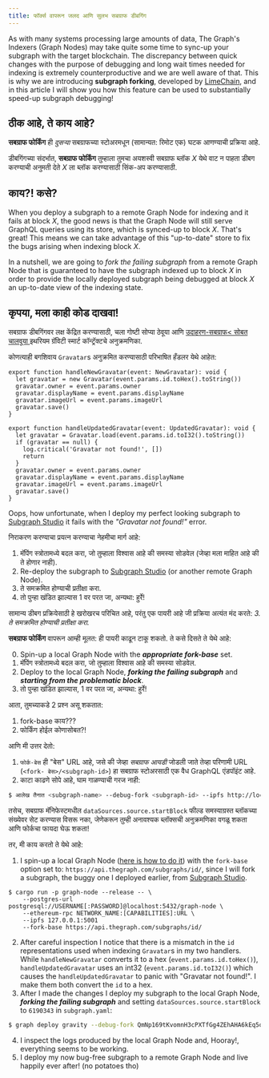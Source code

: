 ```yaml
---
title: फॉर्क्स वापरून जलद आणि सुलभ सबग्राफ डीबगिंग
---
```


As with many systems processing large amounts of data, The Graph's Indexers (Graph Nodes) may take quite some time to sync-up your subgraph with the target blockchain. The discrepancy between quick changes with the purpose of debugging and long wait times needed for indexing is extremely counterproductive and we are well aware of that. This is why we are introducing **subgraph forking**, developed by [LimeChain](https://limechain.tech/), and in this article I will show you how this feature can be used to substantially speed-up subgraph debugging!

## ठीक आहे, ते काय आहे?

**सबग्राफ फोर्किंग** ही _दुसऱ्या_ सबग्राफच्या स्टोअरमधून (सामान्यत: रिमोट एक) घटक आणण्याची प्रक्रिया आहे.

डीबगिंगच्या संदर्भात, **सबग्राफ फोर्किंग** तुम्हाला तुमचा अयशस्वी सबग्राफ ब्लॉक _X_ येथे वाट न पाहता डीबग करण्याची अनुमती देते _X_ ला ब्लॉक करण्यासाठी सिंक-अप करण्यासाठी.

## काय?! कसे?

When you deploy a subgraph to a remote Graph Node for indexing and it fails at block _X_, the good news is that the Graph Node will still serve GraphQL queries using its store, which is synced-up to block _X_. That's great! This means we can take advantage of this "up-to-date" store to fix the bugs arising when indexing block _X_.

In a nutshell, we are going to _fork the failing subgraph_ from a remote Graph Node that is guaranteed to have the subgraph indexed up to block _X_ in order to provide the locally deployed subgraph being debugged at block _X_ an up-to-date view of the indexing state.

## कृपया, मला काही कोड दाखवा!

सबग्राफ डीबगिंगवर लक्ष केंद्रित करण्यासाठी, चला गोष्टी सोप्या ठेवूया आणि [उदाहरण-सबग्राफ< सोबत चालवूया ](https://github.com/graphprotocol/graph-tooling/tree/main/examples/ethereum-gravatar) इथरियम ग्रॅविटी स्मार्ट कॉन्ट्रॅक्टचे अनुक्रमणिका.

कोणत्याही बगशिवाय `Gravatar`s अनुक्रमित करण्यासाठी परिभाषित हँडलर येथे आहेत:

```tsx
export function handleNewGravatar(event: NewGravatar): void {
  let gravatar = new Gravatar(event.params.id.toHex().toString())
  gravatar.owner = event.params.owner
  gravatar.displayName = event.params.displayName
  gravatar.imageUrl = event.params.imageUrl
  gravatar.save()
}

export function handleUpdatedGravatar(event: UpdatedGravatar): void {
  let gravatar = Gravatar.load(event.params.id.toI32().toString())
  if (gravatar == null) {
    log.critical('Gravatar not found!', [])
    return
  }
  gravatar.owner = event.params.owner
  gravatar.displayName = event.params.displayName
  gravatar.imageUrl = event.params.imageUrl
  gravatar.save()
}
```

Oops, how unfortunate, when I deploy my perfect looking subgraph to [Subgraph Studio](https://thegraph.com/studio/) it fails with the _"Gravatar not found!"_ error.

निराकरण करण्याचा प्रयत्न करण्याचा नेहमीचा मार्ग आहे:

1. मॅपिंग स्त्रोतामध्ये बदल करा, जो तुम्हाला विश्वास आहे की समस्या सोडवेल (जेव्हा मला माहित आहे की ते होणार नाही).
2. Re-deploy the subgraph to [Subgraph Studio](https://thegraph.com/studio/) (or another remote Graph Node).
3. ते समक्रमित होण्याची प्रतीक्षा करा.
4. तो पुन्हा खंडित झाल्यास 1 वर परत जा, अन्यथा: हुर्रे!

सामान्य डीबग प्रक्रियेसाठी हे खरोखरच परिचित आहे, परंतु एक पायरी आहे जी प्रक्रिया अत्यंत मंद करते: _3. ते समक्रमित होण्याची प्रतीक्षा करा._

**सबग्राफ फोर्किंग** वापरून आम्ही मूलत: ही पायरी काढून टाकू शकतो. ते कसे दिसते ते येथे आहे:

0. Spin-up a local Graph Node with the **_appropriate fork-base_** set.
1. मॅपिंग स्त्रोतामध्ये बदल करा, जो तुम्हाला विश्वास आहे की समस्या सोडवेल.
2. Deploy to the local Graph Node, **_forking the failing subgraph_** and **_starting from the problematic block_**.
3. तो पुन्हा खंडित झाल्यास, 1 वर परत जा, अन्यथा: हुर्रे!

आता, तुमच्याकडे 2 प्रश्न असू शकतात:

1. fork-base काय???
2. फोर्किंग होईल कोणासोबत?!

आणि मी उत्तर देतो:

1. `फोर्क-बेस` ही "बेस" URL आहे, जसे की जेव्हा _सबग्राफ आयडी_ जोडली जाते तेव्हा परिणामी URL (`<fork- बेस>/<subgraph-id>`) हा सबग्राफ स्टोअरसाठी एक वैध GraphQL एंडपॉइंट आहे.
2. काटा काढणे सोपे आहे, घाम गाळण्याची गरज नाही:

```bash
$ आलेख तैनात <subgraph-name> --debug-fork <subgraph-id> --ipfs http://localhost:5001 --node http://localhost:8020
```

तसेच, सबग्राफ मॅनिफेस्टमधील `dataSources.source.startBlock` फील्ड समस्याग्रस्त ब्लॉकच्या संख्येवर सेट करण्यास विसरू नका, जेणेकरून तुम्ही अनावश्यक ब्लॉक्सची अनुक्रमणिका वगळू शकता आणि फोर्कचा फायदा घेऊ शकता!

तर, मी काय करतो ते येथे आहे:

1. I spin-up a local Graph Node ([here is how to do it](https://github.com/graphprotocol/graph-node#running-a-local-graph-node)) with the `fork-base` option set to: `https://api.thegraph.com/subgraphs/id/`, since I will fork a subgraph, the buggy one I deployed earlier, from [Subgraph Studio](https://thegraph.com/studio/).

```
$ cargo run -p graph-node --release -- \
    --postgres-url postgresql://USERNAME[:PASSWORD]@localhost:5432/graph-node \
    --ethereum-rpc NETWORK_NAME:[CAPABILITIES]:URL \
    --ipfs 127.0.0.1:5001
    --fork-base https://api.thegraph.com/subgraphs/id/
```

2. After careful inspection I notice that there is a mismatch in the `id` representations used when indexing `Gravatar`s in my two handlers. While `handleNewGravatar` converts it to a hex (`event.params.id.toHex()`), `handleUpdatedGravatar` uses an int32 (`event.params.id.toI32()`) which causes the `handleUpdatedGravatar` to panic with "Gravatar not found!". I make them both convert the `id` to a hex.
3. After I made the changes I deploy my subgraph to the local Graph Node, **_forking the failing subgraph_** and setting `dataSources.source.startBlock` to `6190343` in `subgraph.yaml`:

```bash
$ graph deploy gravity --debug-fork QmNp169tKvomnH3cPXTfGg4ZEhAHA6kEq5oy1XDqAxqHmW --ipfs http://localhost:5001 --node http://localhost:8020
```

4. I inspect the logs produced by the local Graph Node and, Hooray!, everything seems to be working.
5. I deploy my now bug-free subgraph to a remote Graph Node and live happily ever after! (no potatoes tho)

